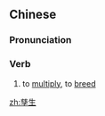 ==Chinese==
{{zh-forms}}

===Pronunciation===
{{zh-pron
|m=zīshēng
|c=zi1 sang1
|cat=v
}}

===Verb===
{{zh-verb}}

# {{zh-alt-form|滋生|dot=:}} to [[multiply]], to [[breed]]

[[zh:孳生]]